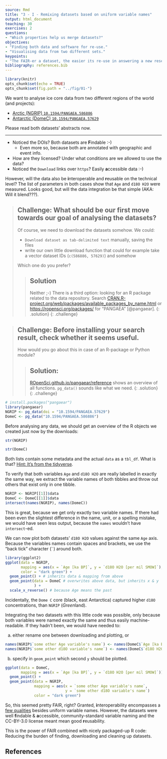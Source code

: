 ```yaml
---
source: Rmd
title: "3 - I - Remixing datasets based on uniform variable names"
output: html_document
teaching: 30
exercises: 2
questions:
- "Which properties help us merge datasets?"
objectives:
- "Finding both data and software for re-use."
- "Visualising data from two different sets."
keypoints:
- "The FAIR-er a dataset, the easier its re-use in answering a new research questions"
bibliography: references.bib
---
```


```r
library(knitr)
opts_chunk$set(echo = TRUE)
opts_chunk$set(fig.path = "../fig/01-")
```

We want to analyse ice core data from two different regions of the world (and projects):

- [Arctic (NGRIP) `10.1594/PANGAEA.586886`](https://doi.pangaea.de/10.1594/PANGAEA.586886)
- [Antarctic (DomeC) `10.1594/PANGAEA.57629`](https://doi.pangaea.de/10.1594/PANGAEA.57629)

Please read both datasets' abstracts now.

---

- Noticed the DOIs? Both datasets are **F**indable :-)
  - Even more so, because both are annotated with geographic and event info.
- How are they licensed? Under what conditions are we allowed to use the data?
- Noticed the `Download` links over `https`? Easily **a**ccessible data :-)


However, will the data also be **i**nteroperable and **r**eusable on the technical level? The list of parameters in both cases show that `Age` and `d18O H2O` were measured. Looks good, but will the data integration be that simple (AKA: Will it blend???).

> ## Challenge: What should be our first move towards our goal of analysing the datasets?
>
> Of course, we need to download the datasets somehow. We could:
>
> - `Download dataset as tab-delimited text` manually, saving the files
> - write our own little download function that could for example take a vector dataset IDs (`c(586886, 57629)`) and somehow
>
> Which one do you prefer?
>
> > ## Solution
> >
> > Neither ;-) There is a third option: looking for an R package
> > related to the data repository. Search
> > [CRAN.R-project.org/web/packages/available_packages_by_name.html
> > ](https://cran.r-project.org/web/packages/available_packages_by_name.html)
> >  or [https://ropensci.org/packages/](ROpenSci.org/packages) for
> > "PANGAEA" [@pangaear].
> {: .solution}
{: .challenge}


> ## Challenge: Before installing your search result, check whether it seems useful.
>
> How would you go about this in case of an R-package or Python module?
>
> > ## Solution:
> >
> > [ROpenSci.github.io/pangaear/reference
> > ](https://ropensci.github.io/pangaear/reference/index.html) shows
> > an overview of all functions. `pg_data()` sounds like what we need.
> {: .solution}
{: .challenge}


```r
# install.packages("pangaear")
library(pangaear)
NGRIP <- pg_data(doi = "10.1594/PANGAEA.57629")
DomeC <- pg_data("10.1594/PANGAEA.586886")
```

Before analysing any data, we should get an overview of the R objects we created just now by the downloads:

```r
str(NGRIP)
```

```r
str(DomeC)
```

Both lists contain some metadata and the actual `data` as a `tbl_df`. What is that? [Hint: It's from the tidyverse](https://tibble.tidyverse.org/).

To verify that both variables `Age` and `d18O H2O` are really labelled in exactly the same way, we extract the variable names of both tibbles and throw out others that exist only in one tibble.


```r
NGRIP <- NGRIP[[1]]$data
DomeC <- DomeC[[1]]$data
intersect(names(NGRIP), names(DomeC))
```

This is great, because we get only exactly two variable names. If there had been even the slightest difference in the name, unit, or a spelling mistake, we would have seen less output, because the `names` wouldn't have `intersect`-ed.

We can now plot both datasets' `d18O H2O` values against the same `Age` axis. Because the variables names contain spaces and brackets, we use the "back tick" character (`` ` ``) around both.

```r
library(ggplot2)
ggplot(data = NGRIP,
       mapping = aes(x = `Age [ka BP]`, y = `d18O H2O [per mil SMOW]`),
       color = "dark green") +
  geom_point() + # inherits data & mapping from above
  geom_point(data = DomeC # overwrites above data, but inherits x & y
             ) +
  scale_x_reverse() # because Age means the past
```

Incidentally, the `Dome C` core (black, east Antarctica) captured higher `d18O` concentrations, than `NGRIP` (*Green*land).

Integrating the two datasets with this little code was possible, only because both variables were named exactly the same and thus easily machine-readable. If they hadn't been, we would have needed to:

a) either rename one between downloading and plotting, or

```r
names(NGRIP$`some other Age variable's name`) <- names(DomeC$`Age [ka BP]`)
names(NGRIP$`some other d18O variable's name`) <- names(DomeC$`d18O H2O [per mil SMOW]`)
```

b) specify in `geom_point` which second `y` should be plotted.

```r
ggplot(data = DomeC,
       mapping = aes(x = `Age [ka BP]`, y = `d18O H2O [per mil SMOW]`)) +
  geom_point() +
  geom_point(data = NGRIP,
             mapping = aes(x = `some other Age variable's name`,
                           y = `some other d18O variable's name`)
             color = "dark green")
```

So, this seemed pretty FAIR, right? Granted, **i**nteroperability encompasses a [few qualities](https://blogs.tib.eu/wp/tib/2017/09/12/the-fair-data-principles-for-research-data/#i) besides uniform variable names. However, the datasets were well **f**indable & **a**ccessible, community-standard variable naming and the CC-BY-3.0 license meant mean good **r**eusability.

This is the power of FAIR combined with nicely packaged-up R code: Reducing the burden of finding, downloading and cleaning up datasets.


## References
